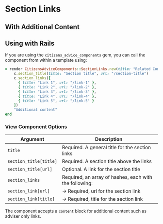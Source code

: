 
# Section Links

<Canvas>
  <Story id="components-section-links--example" />
</Canvas>

## With Additional Content

<Canvas>
  <Story id="components-section-links--with-additional-content" />
</Canvas>

## Using with Rails

If you are using the `citizens_advice_components` gem, you can call the component from within a template using:

```rb
= render CitizensAdviceComponents::SectionLinks.new(title: "Related Content") do |c|
    c.section_title(title: "Section title", url: "/section-title")
    c.section_links([
      { title: "Link 1", url: "/link-1" },
      { title: "Link 2", url: "/link-2" },
      { title: "Link 3", url: "/link-3" },
      { title: "Link 4", url: "/link-4" },
      { title: "Link 5", url: "/link-5" }
    ])
    "Additional content"
end
```

### View Component Options

| Argument               | Description                                            |
| ---------------------- | ------------------------------------------------------ |
| `title`                | Required. A general title for the section links        |
| `section_title[title]` | Required. A section title above the links              |
| `section_title[url]`   | Optional. A link for the section title                 |
| `section_links`        | Required, an array of hashes, each with the following: |
| `section_link[url]`    | → Required, url for the section link                   |
| `section_link[title]`  | → Required, title for the section link                 |

The component accepts a `content` block for additional content such as adviser only links.
